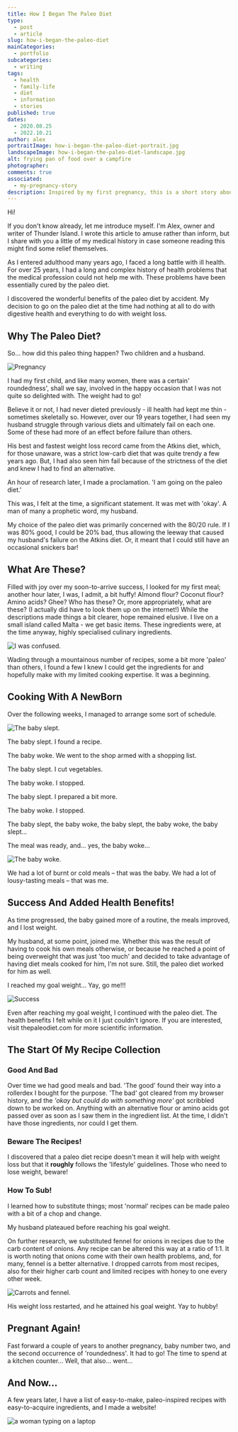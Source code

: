 ```yaml
---
title: How I Began The Paleo Diet
type:
  - post
  - article
slug: how-i-began-the-paleo-diet
mainCategories: 
  - portfolio
subcategories: 
  - writing
tags:
  - health
  - family-life
  - diet
  - information
  - stories
published: true
dates: 
  - 2020.08.25
  - 2022.10.21
author: alex
portraitImage: how-i-began-the-paleo-diet-portrait.jpg
landscapeImage: how-i-began-the-paleo-diet-landscape.jpg
alt: frying pan of food over a campfire
photographer:
comments: true
associated: 
  - my-pregnancy-story
description: Inspired by my first pregnancy, this is a short story about how I began the paleo diet.
---
```


<ArticleContent>

Hi! 

If you don't know already, let me introduce myself. I'm Alex, owner and writer of Thunder Island. I wrote this article to amuse rather than inform, but I share with you a little of my medical history in case someone reading this might find some relief themselves. 

As I entered adulthood many years ago, I faced a long battle with ill health. For over 25 years, I had a long and complex history of health problems that the medical profession could not help me with. These problems have been essentially cured by the paleo diet. 

I discovered the wonderful benefits of the paleo diet by accident. My decision to go on the paleo diet at the time had nothing at all to do with digestive health and everything to do with weight loss.

## Why The Paleo Diet?

So… how did this paleo thing happen? Two children and a husband. 

![Pregnancy](/pregnancy-landscape.jpg "a pregnant woman")

I had my first child, and like many women, there was a certain' roundedness', shall we say, involved in the happy occasion that I was not quite so delighted with. The weight had to go!

Believe it or not, I had never dieted previously - ill health had kept me thin - sometimes skeletally so. However, over our 19 years together, I had seen my husband struggle through various diets and ultimately fail on each one. Some of these had more of an effect before failure than others.

His best and fastest weight loss record came from the Atkins diet, which, for those unaware, was a strict low-carb diet that was quite trendy a few years ago. But, I had also seen him fail because of the strictness of the diet and knew I had to find an alternative.

An hour of research later, I made a proclamation. 'I am going on the paleo diet.'

This was, I felt at the time, a significant statement. It was met with 'okay'. A man of many a prophetic word, my husband.

My choice of the paleo diet was primarily concerned with the 80/20 rule. If I was 80% good, I could be 20% bad, thus allowing the leeway that caused my husband's failure on the Atkins diet. Or, it meant that I could still have an occasional snickers bar!

## What Are These?

Filled with joy over my soon-to-arrive success, I looked for my first meal; another hour later, I was, I admit, a bit huffy! Almond flour? Coconut flour? Amino acids? Ghee? Who has these? Or, more appropriately, what are these? (I actually did have to look them up on the internet!) While the descriptions made things a bit clearer, hope remained elusive. I live on a small island called Malta - we get basic items. These ingredients were, at the time anyway, highly specialised culinary ingredients.

![I was confused.](/confused-portrait.jpg "a confused woman")

Wading through a mountainous number of recipes, some a bit more 'paleo' than others, I found a few I knew I could get the ingredients for and hopefully make with my limited cooking expertise. It was a beginning.  

## Cooking With A NewBorn

Over the following weeks, I managed to arrange some sort of schedule.

![The baby slept.](/baby-sleep-landscape.jpg "a sleeping baby")

The baby slept. I found a recipe. 

The baby woke. We went to the shop armed with a shopping list.

The baby slept. I cut vegetables.

The baby woke. I stopped.

The baby slept. I prepared a bit more.

The baby woke. I stopped.      

The baby slept, the baby woke, the baby slept, the baby woke, the baby slept…  

The meal was ready, and… yes, the baby woke… 

![The baby woke.](/baby-cry-landscape.jpg "a crying baby")

We had a lot of burnt or cold meals – that was the baby. We had a lot of lousy-tasting meals – that was me.  

## Success And Added Health Benefits!

As time progressed, the baby gained more of a routine, the meals improved, and I lost weight.

My husband, at some point, joined me. Whether this was the result of having to cook his own meals otherwise, or because he reached a point of being overweight that was just 'too much' and decided to take advantage of having diet meals cooked for him, I'm not sure. Still, the paleo diet worked for him as well.   

I reached my goal weight… Yay, go me!!!

![Success](/success-portrait.jpg "success" )

Even after reaching my goal weight, I continued with the paleo diet. The health benefits I felt while on it I just couldn't ignore. If you are interested, visit thepaleodiet.com for more scientific information.

## The Start Of My Recipe Collection

### Good And Bad

Over time we had good meals and bad. 'The good' found their way into a rollerdex I bought for the purpose. 'The bad' got cleared from my browser history, and the *'okay but could do with something more'* got scribbled down to be worked on. Anything with an alternative flour or amino acids got passed over as soon as I saw them in the ingredient list. At the time, I didn't have those ingredients, nor could I get them. 

### Beware The Recipes!

I discovered that a paleo diet recipe doesn't mean it will help with weight loss but that it **roughly** follows the 'lifestyle' guidelines. Those who need to lose weight, beware!

### How To Sub!

I learned how to substitute things; most 'normal' recipes can be made paleo with a bit of a chop and change.  

My husband plateaued before reaching his goal weight.

On further research, we substituted fennel for onions in recipes due to the carb content of onions. Any recipe can be altered this way at a ratio of 1:1. It is worth noting that onions come with their own health problems, and, for many, fennel is a better alternative. I dropped carrots from most recipes, also for their higher carb count and limited recipes with honey to one every other week.

![Carrots and fennel.](/fennel-and-carrots-landscape.jpg "fennel and carrots")

His weight loss restarted, and he attained his goal weight. Yay to hubby!

## Pregnant Again!

Fast forward a couple of years to another pregnancy, baby number two, and the second occurrence of 'roundedness'. It had to go! The time to spend at a kitchen counter…
Well, that also… went…

## And Now...

A few years later, I have a list of easy-to-make, paleo-inspired recipes with easy-to-acquire ingredients, and I made a website!

![](/typing-landscape.jpg "a woman typing on a laptop")

</ArticleContent>